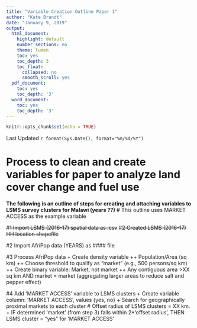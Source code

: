 ```yaml
---
title: "Variable Creation Outline Paper 1"
author: "Kate Brandt"
date: "January 9, 2019"
output:
  html_document:
    highlight: default
    number_sections: no
    theme: lumen
    toc: yes
    toc_depth: 3
    toc_float:
      collapsed: no
      smooth_scroll: yes
  pdf_document:
    toc: yes
    toc_depth: '3'
  word_document:
    toc: yes
    toc_depth: '3'
---
```


```r
knitr::opts_chunk$set(echo = TRUE)
```

Last Updated `r format(Sys.Date(), format="%m/%d/%Y")`

# Process to clean and create variables for paper to analyze land cover change and fuel use

**The following is an outline of steps for creating and attaching variables to LSMS survey clusters for Malawi (years ??)**
# This outline uses MARKET ACCESS as the example variable


#~~1 Import LSMS (2016-17) spatial data as .csv~~
#~~2 Created LSMS (2016-17) HH location shapefile~~



#2 Import AfriPop data (YEARS) as #### file



#3 Process AfriPop data
  + Create density variable
    ++ Population/Area (sq km)
    ++ Choose threshold to qualify as "market" (e.g., 500 persons/sq km)
    ++ Create binary variable: Market, not market
    ++ Any contiguous area >XX sq km AND market = market (aggregating larger areas to reduce salt and pepper effect)
    
#4 Add 'MARKET ACCESS' variable to LSMS clusters
 + Create variable column: 'MARKET ACCESS', values {yes, no}
 + Search for geographically proximal markets to each cluster 
 # Offset radius of LSMS clusters = XX km. 
 + IF determined 'market' (from step 3) falls within 2*'offset radius', THEN LSMS cluster = "yes" for 'MARKET ACCESS'






